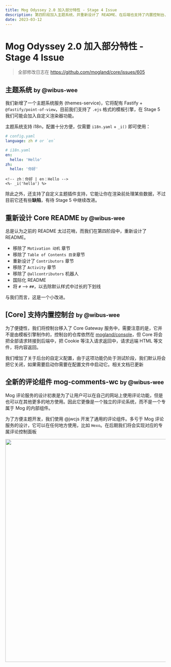 ```yaml
---
title: Mog Odyssey 2.0 加入部分特性 - Stage 4 Issue
description: 第四阶段加入主题系统、并重新设计了 README、在后端也支持了内置控制台、以及带来了全新的评论组件
date: 2023-03-12
---
```


# Mog Odyssey 2.0 加入部分特性 - Stage 4 Issue

> 全部修改日志在 https://github.com/mogland/core/issues/605 

## 主题系统 <small>by @wibus-wee</small>

我们新增了一个主题系统服务 (themes-service)，它将配有 Fastify + `@fastify/point-of-view`，目前我们支持了 `.ejs` 格式的模板引擎，在 Stage 5 我们可能会加入自定义渲染器功能。

主题系统支持 i18n，配置十分方便，仅需要 `i18n.yaml` + `_i()` 即可使用：

```yaml
# config.yaml
language: zh # or `en`

# i18n.yaml
en:
  hello: 'Hello'
zh:
  hello: '你好'
```

```ejs
<!-- zh：你好 | en：Hello -->
<%- _i('hello') %>
```

除此之外，还支持了自定义主题插件支持，它能让你在渲染前处理某些数据，不过目前它还有些**缺陷**，有待 Stage 5 中继续改进。


## 重新设计 Core README <small>by @wibus-wee</small>

总是认为之前的 README 太过花哨，而我们在第四阶段中，重新设计了 README。

- 移除了 `Motivation 动机` 章节
- 移除了 `Table of Contents 目录`章节
- 重新设计了 `Contributors` 章节
- 移除了 `Activity` 章节
- 移除了 `@allcontributors` 机器人
- 国际化 README
- 将 `#` --> `##`，以去除默认样式中过长的下划线

与我们而言，这是一个小改进。

## [Core] 支持内置控制台 <small>by @wibus-wee</small>

为了便捷性，我们将控制台移入了 Core Gateway 服务中，需要注意的是，它并不是由模板引擎制作的，控制台的仓库依然在 [mogland/console](https://github.com/mogland/console)，但 Core 将会把全部请求转接到后端中，把 Cookie 等注入请求返回中，请求远端 HTML 等文件，将内容返回。

我们增加了关于后台的自定义配置，由于这项功能仍处于测试阶段，我们默认将会把它关闭，如果需要启动你需要在配置文件中启动它。相关文档已更新

## 全新的评论组件 mog-comments-wc <small>by @wibus-wee</small>

Mog 评论服务的设计初衷是为了让用户可以在自己的网站上使用评论功能，但是也可以在其他更多的地方使用。因此它更像是一个独立的评论系统，而不是一个专属于 Mog 的内部组件。

为了方便主题开发，我们使用 @jwcjs 开发了通用的评论组件。多亏于 Mog 评论服务的设计，它可以在任何地方使用，比如 `Hexo`。在后期我们将会实现对应的专属评论控制面板

<img src="https://user-images.githubusercontent.com/62133302/215319021-147d3c16-0da6-4684-a8e1-c0e3b783accd.png" width="700" />
